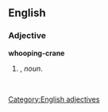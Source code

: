 ==English==

===Adjective===
'''whooping-crane'''

# {{form of|Attributive form|whooping crane|lang=en|nodot=1}}, ''noun''.
#: ''&nbsp;''

[[Category:English adjectives]]